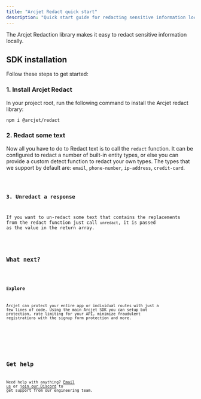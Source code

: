 ```yaml
---
title: "Arcjet Redact quick start"
description: "Quick start guide for redacting sensitive information locally."
---
```



The Arcjet Redaction library makes it easy to redact sensitive information
locally.

<WhatAreArcjetUtilities />

## SDK installation

Follow these steps to get started:

### 1. Install Arcjet Redact

In your project root, run the following command to install the Arcjet redact
library:

```bash
npm i @arcjet/redact
```

### 2. Redact some text

Now all you have to do to Redact text is to call the `redact` function. It can
be configured to redact a number of built-in entity types, or else you can
provide a custom detect function to redact your own types. The types that we support
by default are: `email`, `phone-number`, `ip-address`, `credit-card`.

<Code code={QuickStartRedact} lang="ts" />

### 3. Unredact a response

If you want to un-redact some text that contains the replacements from the redact
function just call `unredact`, it is passed as the value in the return array.

<Code code={QuickStartUnredact} lang="ts" />

## What next?

<LinkCard
  title="@arcjet/redact reference"
  href="/redact/reference"
  description="Full details about the Arcjet redact utility."
/>

### Explore

Arcjet can protect your entire app or individual routes with just
a few lines of code. Using the main Arcjet SDK you can setup bot protection,
rate limiting for your API, minimize fraudulent registrations with the
signup form protection and more.

<CardGrid>
  <LinkCard
    title="Example apps"
    href="https://github.com/arcjet/arcjet-js/tree/main/examples"
    description="Check out the examples."
  />
  <LinkCard
    title="Learn how Arcjet works"
    href="/architecture"
    description="Arcjet's architecture."
  />
  <LinkCard
    title="SDK reference"
    href="/reference/nodejs"
    description="Node.js SDK reference guide."
  />
</CardGrid>

## Get help

Need help with anything? [Email us](mailto:support@arcjet.com) or [join our
Discord](https://arcjet.com/discord) to get support from our engineering team.

<Comments />
